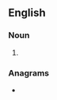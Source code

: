 ==English==

===Noun===
{{head|en|noun form}}

# {{plural of|en|playmate}}

===Anagrams===
* {{anagrams|en|a=aaelmpsty|metaplays}}